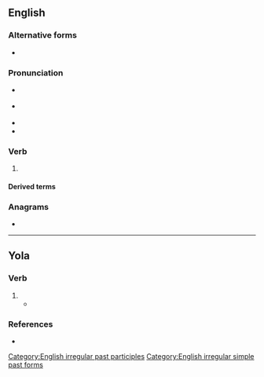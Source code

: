 {{also|Struck}}
==English==

===Alternative forms===
* {{alter|en|strook|strooke||obsolete}}

===Pronunciation===
* {{a|RP|US}} {{IPA|en|/ˈstɹʌk/|/st͡ʃɹʌk/}}
* {{a|Northern English}} {{IPA|en|/ˈstɹʊk/}}
* {{audio|en|en-us-struck.ogg|Audio (US)}}
* {{rhymes|en|ʌk|s=1}}

===Verb===
{{head|en|verb form}}

# {{en-past of|strike}}

====Derived terms====
{{col4|en
|awe-struck
|grief-struck
|horror-struck
|light-struck
|love-struck
|moonstruck
|shock-struck
|star-struck
|sunstruck
}}

===Anagrams===
* {{anagrams|en|a=ckrstu|trucks}}

[[Category:English irregular past participles]]
[[Category:English irregular simple past forms]]

----
==Yola==

===Verb===
{{head|yol|verb}}

# {{alt form|yol|strooke}}
#* {{quote-book|yol|year=1867|chapter=THE WEDDEEN O BALLYMORE|number=5|title=SONGS, ETC. IN THE DIALECT OF FORTH AND BARGY|passage=A peepeare '''struck''' ap.|translation=The piper '''struck''' up.}}

===References===
* {{R:Poole 1867|page=96}}